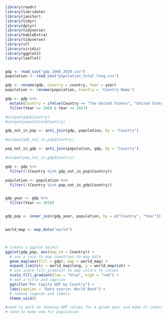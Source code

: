 ```r
library(readr)
library(lubridate)
library(janitor)
library(tidyr)
library(dplyr)
library(tidyverse)
library(kableExtra)
library(tidyverse)
library(sf)
library(viridis)
library(ggplot2)
library(leaflet)


gdp <- read_csv("gdp_1960_2020.csv")
population <- read_csv("population_total_long.csv")

gdp <- rename(gdp, Country = country, Year = year)
population <- rename(population, Country = 'Country Name')

gdp <- gdp %>%
  mutate(Country = ifelse(Country == "the United States", "United States", Country)) %>%
  filter(Year >= 1960 & Year <= 2017)

#unique(gdp$Country)
#unique(population$Country)

gdp_not_in_pop <- anti_join(gdp, population, by = "Country")

#unique(gdp_not_in_pop$Country)

pop_not_in_gdp <- anti_join(population, gdp, by = "Country")

#unique(pop_not_in_gdp$Country)

gdp <- gdp %>%
  filter(!(Country %in% gdp_not_in_pop$Country))

population <- population %>% 
  filter(!(Country %in% pop_not_in_gdp$Country))


gdp_year <- gdp %>% 
  filter(Year == 2010)


gdp_pop <- inner_join(gdp_year, population, by = c("Country", "Year"))


world_map <- map_data("world")



# create a ggplot object
ggplot(gdp_pop, aes(map_id = Country)) +
  # use a join to map countries to map data
  geom_map(aes(fill = gdp), map = world_map) +
  expand_limits(x = world_map$long, y = world_map$lat) +
  # use scale_fill_gradient to map colors to values
  scale_fill_gradient(low = "blue", high = "red") +
  # add a title and caption
  ggtitle("Per Capita GDP by Country") +
  labs(caption = "Data source: World Bank") +
  # remove legends and labels
  theme_void()

#need to work on showing GDP values for a given year and make it interactive? Or just show data for a given year
# need to make one for population
```